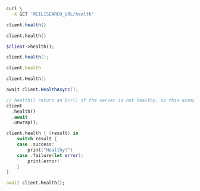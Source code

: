 <CodeGroup>

```bash cURL
curl \
  -X GET 'MEILISEARCH_URL/health'
```


```javascript JS
client.health()
```


```python Python
client.health()
```


```php PHP
$client->health();
```


```java Java
client.health();
```


```ruby Ruby
client.health
```


```go Go
client.Health()
```


```csharp C#
await client.HealthAsync();
```


```rust Rust
// health() return an Err() if the server is not healthy, so this example would panic due to the unwrap
client
  .health()
  .await
  .unwrap();
```


```swift Swift
client.health { (result) in
    switch result {
    case .success:
        print("Healthy!")
    case .failure(let error):
        print(error)
    }
}
```


```dart Dart
await client.health();
```

</CodeGroup>